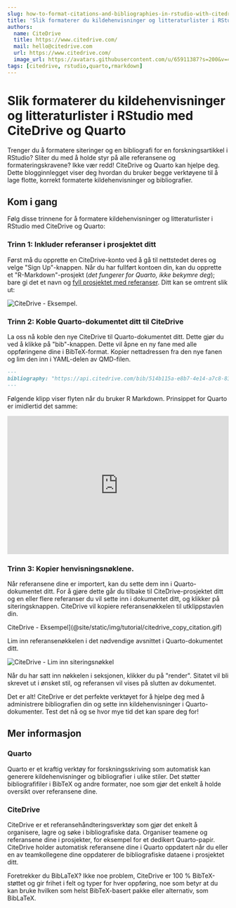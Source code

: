 ```yaml
---
slug: how-to-format-citations-and-bibliographies-in-rstudio-with-citedrive-and-quarto
title: 'Slik formaterer du kildehenvisninger og litteraturlister i RStudio med CiteDrive og Quarto'
authors:
  name: CiteDrive
  title: https://www.citedrive.com/
  mail: hello@citedrive.com
  url: https://www.citedrive.com/
  image_url: https://avatars.githubusercontent.com/u/65911387?s=200&v=4
tags: [citedrive, rstudio,quarto,rmarkdown]
---
```


# Slik formaterer du kildehenvisninger og litteraturlister i RStudio med CiteDrive og Quarto


Trenger du å formatere siteringer og en bibliografi for en forskningsartikkel i RStudio? Sliter du med å holde styr på alle referansene og formateringskravene? Ikke vær redd! CiteDrive og Quarto kan hjelpe deg. Dette blogginnlegget viser deg hvordan du bruker begge verktøyene til å lage flotte, korrekt formaterte kildehenvisninger og bibliografier.


## Kom i gang

Følg disse trinnene for å formatere kildehenvisninger og litteraturlister i RStudio med CiteDrive og Quarto:


### Trinn 1: Inkluder referanser i prosjektet ditt

Først må du opprette en CiteDrive-konto ved å gå til nettstedet deres og velge "Sign Up"-knappen. Når du har fullført kontoen din, kan du opprette et "R-Markdown"-prosjekt (*det fungerer for Quarto, ikke bekymre deg*); bare gi det et navn og [fyll prosjektet med referanser](https://citedrive.medium.com/adding-bibliographic-references-to-rstudio-using-citedrive-create-citations-in-r-markdown-or-9b1e1ab59cf6). Ditt kan se omtrent slik ut:

![CiteDrive - Eksempel](@site/static/img/tutorial/citedrive_project_example.png).

### Trinn 2: Koble Quarto-dokumentet ditt til CiteDrive

La oss nå koble den nye CiteDrive til Quarto-dokumentet ditt. Dette gjør du ved å klikke på "bib"-knappen. Dette vil åpne en ny fane med alle oppføringene dine i BibTeX-format. Kopier nettadressen fra den nye fanen og lim den inn i YAML-delen av QMD-filen.


````md
---
bibliography: "https://api.citedrive.com/bib/514b115a-e8b7-4e14-a7c8-83e88337ad12/references.bib?x=eyJpZCI6ICI1MTRiFTE1YS1lOGI3LTRlMTQtYTdjOC04M2U4ODMzN2FkMTIiLCAidXNlciI6ICI5NzgiLCAic2lnbmF0dXJlIjogIjBkZDgzNGM1NDg2YzE2MTRhYTUzZDAyNmI1YjFhZjgxNTg3ODc4NDQ3Yzk1ODQ1ZWI2ZTA5UTQ5YTFlNDdlMGIifQ==.bib"
---
````

Følgende klipp viser flyten når du bruker R Markdown. Prinsippet for Quarto er imidlertid det samme:

<iframe width="100%" height="315" src="https://www.youtube.com/embed/7ON96F0GD-Y" title="YouTube video player" frameborder="0" allow="accelerometer; autoplay; clipboard-write; encrypted-media; gyroskop; picture-in-picture" allowfullscreen></iframe>

### Trinn 3: Kopier henvisningsnøklene.

Når referansene dine er importert, kan du sette dem inn i Quarto-dokumentet ditt. For å gjøre dette går du tilbake til CiteDrive-prosjektet ditt og en eller flere referanser du vil sette inn i dokumentet ditt, og klikker på siteringsknappen. CiteDrive vil kopiere referansenøkkelen til utklippstavlen din.

CiteDrive - Eksempel](@site/static/img/tutorial/citedrive_copy_citation.gif)

Lim inn referansenøkkelen i det nødvendige avsnittet i Quarto-dokumentet ditt.

![CiteDrive - Lim inn siteringsnøkkel](@site/static/img/tutorial/citedrive_paste_citation_rstudio.gif)


Når du har satt inn nøkkelen i seksjonen, klikker du på "render". Sitatet vil bli skrevet ut i ønsket stil, og referansen vil vises på slutten av dokumentet.

Det er alt! CiteDrive er det perfekte verktøyet for å hjelpe deg med å administrere bibliografien din og sette inn kildehenvisninger i Quarto-dokumenter. Test det nå og se hvor mye tid det kan spare deg for!

## Mer informasjon

### Quarto
Quarto er et kraftig verktøy for forskningsskriving som automatisk kan generere kildehenvisninger og bibliografier i ulike stiler. Det støtter bibliografifiler i BibTeX og andre formater, noe som gjør det enkelt å holde oversikt over referansene dine.


### CiteDrive
CiteDrive er et referansehåndteringsverktøy som gjør det enkelt å organisere, lagre og søke i bibliografiske data. Organiser teamene og referansene dine i prosjekter, for eksempel for et dedikert Quarto-papir. CiteDrive holder automatisk referansene dine i Quarto oppdatert når du eller en av teamkollegene dine oppdaterer de bibliografiske dataene i prosjektet ditt.

Foretrekker du BibLaTeX? Ikke noe problem, CiteDrive er 100 % BibTeX-støttet og gir frihet i felt og typer for hver oppføring, noe som betyr at du kan bruke hvilken som helst BibTeX-basert pakke eller alternativ, som BibLaTeX.
